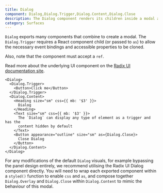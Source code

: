 ```yaml
---
title: Dialog
component: Dialog,Dialog.Trigger,Dialog.Content,Dialog.Close
description: The Dialog component renders its children inside a modal and puts a dimmer over the rest of the screen
category: Surfaces
---
```


`Dialog` exports many components that combine to create a modal. The `Dialog.Trigger` requires a React component child (or passed to `as`) to allow the necessary event bindings and accessible properties to be cloned.

Also, note that the component must accept a `ref`.

Read more about the underlying UI component on the [Radix UI documentation site](https://radix-ui.com/primitives/docs/components/dialog).

```tsx preview
<Dialog>
  <Dialog.Trigger>
    <Button>Click me</Button>
  </Dialog.Trigger>
  <Dialog.Content>
    <Heading size="sm" css={{ mb: '$3' }}>
      Dialog
    </Heading>
    <Text size="sm" css={{ mb: '$3' }}>
      The `Dialog` can display any type of element as a trigger and has the
      content hidden by default
    </Text>
    <Button appearance="outline" size="sm" as={Dialog.Close}>
      Close Dialog
    </Button>
  </Dialog.Content>
</Dialog>
```

For any modifications of the default `Dialog` visuals, for example bypassing the panel design entirely, we recommend utilising the Radix UI Dialog component directly. You will need to wrap each exported component within a `styled()` function to enable `css` and `as`, and compose together `Dialog.Overlay` and `Dialog.Close` within `Dialog.Content` to mimic the behaviour of this modal.
